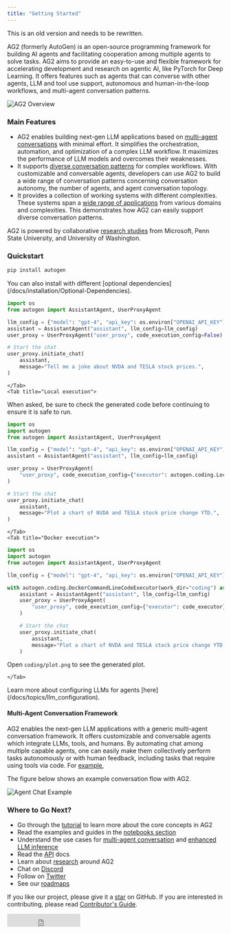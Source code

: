 ```yaml
---
title: "Getting Started"
---
```


This is an old version and needs to be rewritten.


AG2 (formerly AutoGen) is an open-source programming framework for building AI agents and facilitating
cooperation among multiple agents to solve tasks. AG2 aims to provide an easy-to-use
and flexible framework for accelerating development and research on agentic AI,
like PyTorch for Deep Learning. It offers features such as agents that can converse
with other agents, LLM and tool use support, autonomous and human-in-the-loop workflows,
and multi-agent conversation patterns.

![AG2 Overview](/static/img/autogen_agentchat.png)

### Main Features

- AG2 enables building next-gen LLM applications based on [multi-agent
  conversations](/docs/Use-Cases/agent_chat) with minimal effort. It simplifies
  the orchestration, automation, and optimization of a complex LLM workflow. It
  maximizes the performance of LLM models and overcomes their weaknesses.
- It supports [diverse conversation
  patterns](/docs/user-guide/advanced-concepts/conversation-patterns-deep-dive)
  for complex workflows. With customizable and conversable agents, developers can
  use AG2 to build a wide range of conversation patterns concerning
  conversation autonomy, the number of agents, and agent conversation topology.
- It provides a collection of working systems with different complexities. These
  systems span a [wide range of
  applications](/docs/use-cases/community-gallery/community-gallery)
  from various domains and complexities. This demonstrates how AG2 can
  easily support diverse conversation patterns.

AG2 is powered by collaborative [research studies](/docs/Research) from
Microsoft, Penn State University, and University of Washington.

### Quickstart

```sh
pip install autogen
```
<div class="tip">
  <Tip>
    You can also install with different [optional
    dependencies](/docs/installation/Optional-Dependencies).
  </Tip>
</div>

<Tabs>
    <Tab title="No code execution">

```python
import os
from autogen import AssistantAgent, UserProxyAgent

llm_config = {"model": "gpt-4", "api_key": os.environ["OPENAI_API_KEY"]}
assistant = AssistantAgent("assistant", llm_config=llm_config)
user_proxy = UserProxyAgent("user_proxy", code_execution_config=False)

# Start the chat
user_proxy.initiate_chat(
    assistant,
    message="Tell me a joke about NVDA and TESLA stock prices.",
)
```

    </Tab>
    <Tab title="Local execution">

<div class="warning">
    <Warning>
    When asked, be sure to check the generated code before continuing to ensure it is safe to run.
    </Warning>
</div>

```python
import os
import autogen
from autogen import AssistantAgent, UserProxyAgent

llm_config = {"model": "gpt-4", "api_key": os.environ["OPENAI_API_KEY"]}
assistant = AssistantAgent("assistant", llm_config=llm_config)

user_proxy = UserProxyAgent(
    "user_proxy", code_execution_config={"executor": autogen.coding.LocalCommandLineCodeExecutor(work_dir="coding")}
)

# Start the chat
user_proxy.initiate_chat(
    assistant,
    message="Plot a chart of NVDA and TESLA stock price change YTD.",
)
```

    </Tab>
    <Tab title="Docker execution">

```python
import os
import autogen
from autogen import AssistantAgent, UserProxyAgent

llm_config = {"model": "gpt-4", "api_key": os.environ["OPENAI_API_KEY"]}

with autogen.coding.DockerCommandLineCodeExecutor(work_dir="coding") as code_executor:
    assistant = AssistantAgent("assistant", llm_config=llm_config)
    user_proxy = UserProxyAgent(
        "user_proxy", code_execution_config={"executor": code_executor}
    )

    # Start the chat
    user_proxy.initiate_chat(
        assistant,
        message="Plot a chart of NVDA and TESLA stock price change YTD. Save the plot to a file called plot.png",
    )
```

Open `coding/plot.png` to see the generated plot.

    </Tab>

</Tabs>

<div class="tip">
  <Tip>
    Learn more about configuring LLMs for agents
    [here](/docs/topics/llm_configuration).
  </Tip>
</div>

#### Multi-Agent Conversation Framework

AG2 enables the next-gen LLM applications with a generic multi-agent conversation framework. It offers customizable and conversable agents which integrate LLMs, tools, and humans.
By automating chat among multiple capable agents, one can easily make them collectively perform tasks autonomously or with human feedback, including tasks that require using tools via code. For [example](https://github.com/ag2ai/ag2/blob/main/test/twoagent.py),

The figure below shows an example conversation flow with AG2.

![Agent Chat Example](/static/img/chat_example.png)

### Where to Go Next?

- Go through the [tutorial](/docs/tutorial/introduction) to learn more about the core concepts in AG2
- Read the examples and guides in the [notebooks section](/notebooks)
- Understand the use cases for [multi-agent conversation](/docs/Use-Cases/agent_chat) and [enhanced LLM inference](/docs/Use-Cases/enhanced_inference)
- Read the [API](/docs/reference/agentchat/conversable_agent/) docs
- Learn about [research](/docs/Research) around AG2
- Chat on [Discord](https://discord.gg/pAbnFJrkgZ)
- Follow on [Twitter](https://twitter.com/Chi_Wang_)
- See our [roadmaps](https://github.com/ag2ai/ag2/issues?q=is%3Aissue+is%3Aopen+label%3Aroadmap)

If you like our project, please give it a [star](https://github.com/ag2ai/ag2) on GitHub. If you are interested in contributing, please read [Contributor's Guide](/docs/contributor-guide/contributing).

<iframe
  src="https://ghbtns.com/github-btn.html?user=ag2ai&amp;repo=ag2&amp;type=star&amp;count=true&amp;size=large"
  frameborder="0"
  scrolling="0"
  width="170"
  height="30"
  title="GitHub"
></iframe>
